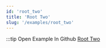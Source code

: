 ```yaml
---
id: 'root_two'
title: 'Root Two'
slug: '/examples/root_two'
---
```


<README />

:::tip Open Example In Github
[Root Two](https://github.com/facebookresearch/diffkt/tree/main/kotlin/examples/src/main/kotlin/examples/roottwo)